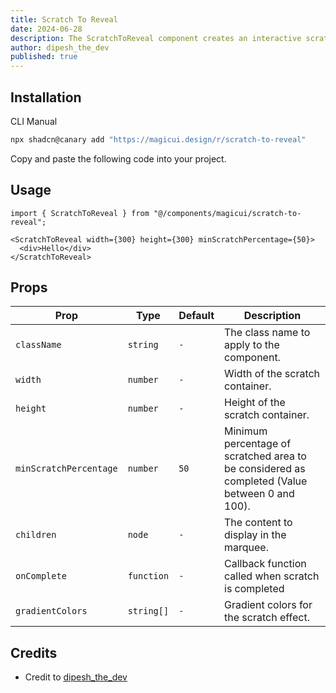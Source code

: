 ```yaml
---
title: Scratch To Reveal
date: 2024-06-28
description: The ScratchToReveal component creates an interactive scratch-off effect with customizable dimensions and animations, revealing hidden content beneath.
author: dipesh_the_dev
published: true
---
```


<ComponentPreview name="scratch-to-reveal-demo" />

## Installation

<Tabs defaultValue="cli">

<TabsList>
  <TabsTrigger value="cli">CLI</TabsTrigger>
  <TabsTrigger value="manual">Manual</TabsTrigger>
</TabsList>
<TabsContent value="cli">

```bash
npx shadcn@canary add "https://magicui.design/r/scratch-to-reveal"
```

</TabsContent>

<TabsContent value="manual">

<Steps>

<Step>Copy and paste the following code into your project.</Step>

<ComponentSource name="scratch-to-reveal" />

</Steps>

</TabsContent>

</Tabs>

## Usage

```tsx
import { ScratchToReveal } from "@/components/magicui/scratch-to-reveal";
```

```tsx
<ScratchToReveal width={300} height={300} minScratchPercentage={50}>
  <div>Hello</div>
</ScratchToReveal>
```

## Props

| Prop                   | Type       | Default | Description                                                                                   |
| ---------------------- | ---------- | ------- | --------------------------------------------------------------------------------------------- |
| `className`            | `string`   | `-`     | The class name to apply to the component.                                                     |
| `width`                | `number`   | `-`     | Width of the scratch container.                                                               |
| `height`               | `number`   | `-`     | Height of the scratch container.                                                              |
| `minScratchPercentage` | `number`   | `50`    | Minimum percentage of scratched area to be considered as completed (Value between 0 and 100). |
| `children`             | `node`     | `-`     | The content to display in the marquee.                                                        |
| `onComplete`           | `function` | `-`     | Callback function called when scratch is completed                                            |
| `gradientColors`       | `string[]` | `-`     | Gradient colors for the scratch effect.                                                       |

## Credits

- Credit to [dipesh_the_dev](https://www.x.com/dipesh_the_dev)
